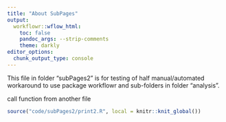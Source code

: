 ---
title: "About SubPages"
output:
  workflowr::wflow_html:
    toc: false
    pandoc_args: --strip-comments
    theme: darkly
editor_options:
  chunk_output_type: console
---

This file in folder "subPages2" is for testing of half manual/automated workaround
to use package workflowr and sub-folders in folder "analysis".

call function from another file
```{r call_source}
source("code/subPages2/print2.R", local = knitr::knit_global())
```

<!-- # I don't want to display this comment thanks to using "--strip-comments" -->
